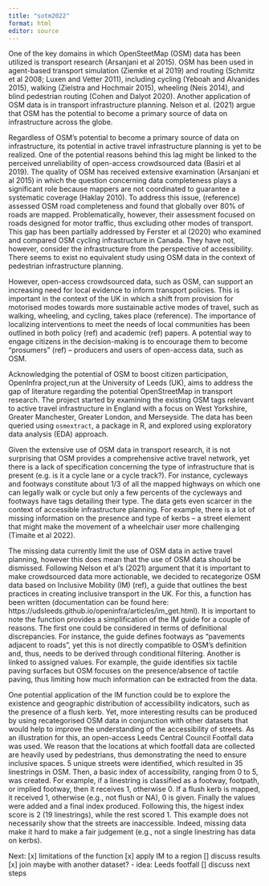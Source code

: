 ```yaml
---
title: "sotm2022"
format: html
editor: source
---
```



One of the key domains in which OpenSteetMap (OSM) data has been utilized is transport research (Arsanjani et al 2015). OSM has been used in agent-based transport simulation (Ziemke et al 2019) and routing (Schmitz et al 2008; Luxen and Vetter 2011), including cycling (Yeboah and Alvanides 2015), walking (Zielstra and Hochmair 2015), wheeling (Neis 2014), and blind pedestrian routing (Cohen and Dalyot 2020). Another application of OSM data is in transport infrastructure planning. Nelson et al. (2021) argue that OSM has the potential to become a primary source of data on infrastructure across the globe. 

Regardless of OSM's potential to become a primary source of data on infrastructure, its potential in active travel infrastructure planning is yet to be realized. One of the potential reasons behind this lag might be linked to the perceived unreliability of open-access crowdsourced  data (Basiri et al 2019). The quality of OSM has received extensive examination (Arsanjani et al 2015) in which the question concerning data completeness plays a significant role because mappers are not coordinated to guarantee a systematic coverage (Haklay 2010). To address this issue, (reference) assessed OSM road completeness and found that globally over 80% of roads are mapped. Problematically, however, their assessment focused on roads designed for motor traffic, thus excluding other modes of transport. This gap has been partially addressed by Ferster et al (2020) who examined and compared OSM cycling infrastructure in Canada. They have not, however, consider the infrastructure from the perspective of accessibility. There seems to exist no equivalent study using OSM data in the context of pedestrian infrastructure planning. 

However, open-access crowdsourced data, such as OSM, can support an increasing need for local evidence to inform transport policies. This is important in the context of the UK in which a shift from provision for motorised modes towards more sustainable active modes of travel, such as walking, wheeling, and cycling, takes place (reference). The importance of localizing interventions to meet the needs of local communities has been outlined in both policy (ref) and academic (ref) papers. A potential way to engage citizens in the decision-making is to encourage them to become "prosumers" (ref) -- producers and users of open-access data, such as OSM.  

Acknowledging the potential of OSM to boost citizen participation, OpenInfra project,run at the University of Leeds (UK), aims to address the gap of literature regarding the potential OpenStreetMap in transport research. The project started by examining the existing OSM tags relevant to active travel infrastructure in England with a focus on West Yorkshire, Greater Manchester, Greater London, and Merseyside. The data has been queried using `osmextract`, a package in R, and explored using exploratory data analysis (EDA) approach.

Given the extensive use of OSM data in transport research, it is not surprising that OSM provides a comprehensive active travel network, yet there is a lack of specification concerning the type of infrastructure that is present (e.g. is it a cycle lane or a cycle track?). For instance, cycleways and footways constitute about 1/3 of all the mapped highways on which one can legally walk or cycle but only a few percents of the cycleways and footways have tags detailing their type. The data gets even scarcer in the context of accessible infrastructure planning. For example, there is a lot of missing information on the presence and type of kerbs -- a street element that might make the movement of a wheelchair user more challenging (Timaite et al 2022). 

The missing data currently limit the use of OSM data in active travel planning, however this does mean that the use of OSM data should be dismissed. Following Nelson et al's (2021) argument that it is important to make crowdsourced data more actionable, we decided to recategorize OSM data based on Inclusive Mobility (IM) (ref), a guide that outlines the best practices in creating inclusive transport in the UK. For this, a function has been written (documentation can be found here: https://udsleeds.github.io/openinfra/articles/im_get.html). It is important to note the function provides a simplification of the IM guide for a couple of reasons. The first one could be considered in terms of definitional discrepancies. For instance, the guide defines footways as "pavements adjacent to roads", yet this is not directly compatible to OSM's definition and, thus, needs to be derived through conditional filtering. Another is linked to assigned values. For example, the guide identifies six tactile paving surfaces but OSM focuses on the presence/absence of tactile paving, thus limiting how much information can be extracted from the data. 

One potential application of the IM function could be to explore the existence and geographic distribution of accessibility indicators, such as the presence of a flush kerb. Yet, more interesting results can be produced by using recategorised OSM data in conjunction with other datasets that would help to improve the understanding of the accessibility of streets. As an illustration for this, an open-access Leeds Central Council Footfall data was used. We reason that the locations at which footfall data are collected are heavily used by pedestrians, thus demonstrating the need to ensure inclusive spaces. 5 unique streets were identified, which resulted in 35 linestrings in OSM. Then, a basic index of accessibility, ranging from 0 to 5, was created. For example, if a linestring is classified as a footway, footpath, or implied footway, then it receives 1, otherwise 0. If a flush kerb is mapped, it received 1, otherwise (e.g., not flush or NA), 0 is given. Finally the values were added and a final index produced. Following this, the higest index score is 2 (19 linestrings), while the rest scored 1. This example does not necessarily show that the streets are inaccessible. Indeed, missing data make it hard to make a fair judgement (e.g., not a single linestring has data on kerbs). 



Next:
[x] limitations of the function
[x] apply IM to a region
[] discuss results
[x] join maybe with another dataset? 
  - idea: Leeds footfall
[] discuss next steps

<!-- ==== draft, don't read -->

<!-- One of the key domains in which OpenSteetMap (OSM) data has been utilized is transport research (Arsanjani et al 2015). OSM has been used in agent-based transport simulation (Ziemke et al 2019) and routing (Schmitz et al 2008; Luxen and Vetter 2011), including cycling (Yeboah and Alvanides 2015), walking (Zielstra and Hochmair 2015), wheeling (Neis 2014), and blind pedestrian routing (Cohen and Dalyot 2020). Nevertheless, the quality of OSM data has been a subject of examination (Arsanjani et al 2015), primarily resulting from the perceived unreliability of open crowdsourced data (Basiri et al 2019). -->

<!-- The importance of crowdsourced, including OSM, data has become even more important in data-informed policy decision making. For example, DiGioia et al. (2017) argue that the lack of data complicates the assessment of interventions on cycling safety. Yet, safety is crucial in promoting active modes of travel (cycling, walking, and wheeling) in order to reach UK's Net Zero goals (reference). Indeed, infrastructure is key in ensuring safety (ref) and OSM has a potential to be a primary source of infrastructure data (Nelson et al 2021).  -->

<!-- Even though OSM data is flexible enough to represent active travel infrastructure, its potential in this context is yet be more researched (see Nelson et al 2021). For example, Ferster et al (2019) have examined and compared OSM cycling infrastructure in Canada, but did not, for instance, consider the infrastructure from the perspective of accessibility. There seems to be no equivalent study using OSM data in the context of pedestrian infrastructure planning.  -->

<!-- OpenInfra project, run at the University of Leeds (UK), aims to address the gap of literature on the potential of open-access data, specifically, OpenStreetMap, in transport research with a focus on active travel infrastructure planning. OSM  -->


<!-- The need to consider active travel infrastructure has been highlighted by the shifting focus from motorized towards active modes of travel. -->


<!-- increasing demands to consider the needs of local communities -->


<!-- While the project context is UK, it is expected that the developed methods and tools will be applicable to other contexts. The project has been developed in the  -->












